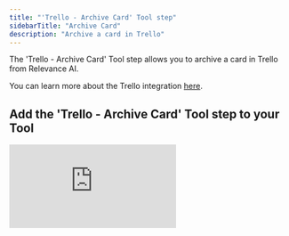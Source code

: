 ```yaml
---
title: "'Trello - Archive Card' Tool step"
sidebarTitle: "Archive Card"
description: "Archive a card in Trello"
---
```


The 'Trello - Archive Card' Tool step allows you to archive a card in Trello from Relevance AI.

<Note>You can learn more about the Trello integration [here](/integrations/popular-integrations/trello).</Note>

## Add the 'Trello - Archive Card' Tool step to your Tool

<div style={{ width:"100%",position:"relative","padding-top":"56.75%" }}>
<iframe src="https://app.supademo.com/embed/cmccrhkns3u4g8qszfpcisotl" frameBorder="0" title="Add the 'Trello - Archive Card' Tool step to your Tool" allow="clipboard-write" webkitallowfullscreen="true" mozallowfullscreen="true" allowfullscreen style={{ position:"absolute",top:0,left:0,width:"100%",height:"100%",border:"3px solid #5E43CE",borderRadius:"10px" }} />

</div>

You can add the 'Trello - Archive Card' Tool step to your Tool by:

1. Creating a new Tool, then searching for the 'Trello - Add Comment' Tool step
2. Click 'Expand' to see the full Tool step
3. Select or add your Trello account
4. Select the board your card is on
5. Select the card you want to archive
6. Click 'Run step' to run your Tool step